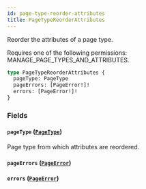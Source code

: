 ```yaml
---
id: page-type-reorder-attributes
title: PageTypeReorderAttributes
---
```


Reorder the attributes of a page type.

Requires one of the following permissions: MANAGE_PAGE_TYPES_AND_ATTRIBUTES.

```graphql
type PageTypeReorderAttributes {
  pageType: PageType
  pageErrors: [PageError!]!
  errors: [PageError!]!
}
```

### Fields

#### `pageType` ([`PageType`](../../../developer/api-reference/objects/page-type))

Page type from which attributes are reordered.

#### `pageErrors` ([`PageError`](../../../developer/api-reference/objects/page-error))

#### `errors` ([`PageError`](../../../developer/api-reference/objects/page-error))
